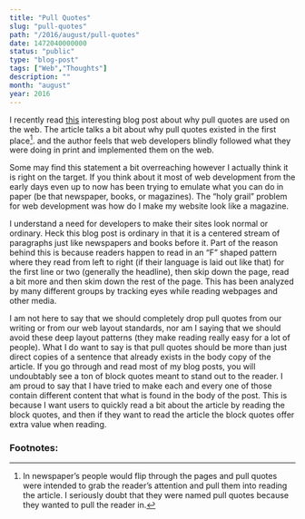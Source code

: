 ```yaml
---
title: "Pull Quotes"
slug: "pull-quotes"
path: "/2016/august/pull-quotes"
date: 1472040000000
status: "public"
type: "blog-post"
tags: ["Web","Thoughts"]
description: ""
month: "august"
year: 2016
---
```




I recently read <a href="https://adactio.com/journal/11102">this</a> interesting
blog post about why pull quotes are used on the web. The article talks a bit
about why pull quotes existed in the first place[^1]. and the author feels that
web developers blindly followed what they were doing in print and implemented
them on the web.

Some may find this statement a bit overreaching however I actually think it is
right on the target. If you think about it most of web development from the
early days even up to now has been trying to emulate what you can do in paper
(be that newspaper, books, or magazines). The “holy grail” problem for web
development was how do I make my website look like a magazine.

I understand a need for developers to make their sites look normal or ordinary.
Heck this blog post is ordinary in that it is a centered stream of paragraphs
just like newspapers and books before it. Part of the reason behind this is
because readers happen to read in an “F” shaped pattern where they read from
left to right (if their language is laid out like that) for the first line or
two (generally the headline), then skip down the page, read a bit more and then
skim down the rest of the page. This has been analyzed by many different groups
by tracking eyes while reading webpages and other media.

I am not here to say that we should completely drop pull quotes from our writing
or from our web layout standards, nor am I saying that we should avoid these
deep layout patterns (they make reading really easy for a lot of people). What I
do want to say is that pull quotes should be more than just direct copies of a
sentence that already exists in the body copy of the article. If you go through
and read most of my blog posts, you will undoubtably see a ton of block quotes
meant to stand out to the reader. I am proud to say that I have tried to make
each and every one of those contain different content that what is found in the
body of the post. This is because I want users to quickly read a bit about the
article by reading the block quotes, and then if they want to read the article
the block quotes offer extra value when reading.

### Footnotes:

[^1]: In newspaper’s people would flip through the pages and pull quotes were
intended to grab the reader’s attention and pull them into reading the article.
I seriously doubt that they were named pull quotes because they wanted to pull
the reader in.

